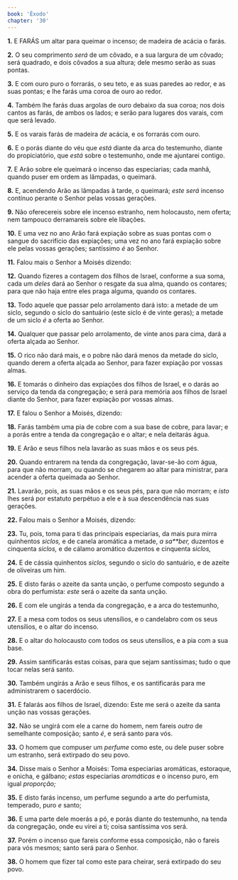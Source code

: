 ```yaml
---
book: 'Êxodo'
chapter: '30'
---
```


**1.** E FARÁS um altar para queimar o incenso; de madeira de acácia o farás.

**2.** O seu comprimento *será* de um côvado, e a sua largura de um côvado; será quadrado, e dois côvados a sua altura; dele mesmo serão as suas pontas.

**3.** E com ouro puro o forrarás, o seu teto, e as suas paredes ao redor, e as suas pontas; e lhe farás uma coroa de ouro ao redor.

**4.** Também lhe farás duas argolas de ouro debaixo da sua coroa; nos dois cantos as farás, de ambos os lados; e serão para lugares dos varais, com que será levado.

**5.** E os varais farás de madeira *de* acácia, e os forrarás com ouro.

**6.** E o porás diante do véu que *está* diante da arca do testemunho, diante do propiciatório, que *está* sobre o testemunho, onde me ajuntarei contigo.

**7.** E Arão sobre ele queimará o incenso das especiarias; cada manhã, quando puser em ordem as lâmpadas, o queimará.

**8.** E, acendendo Arão as lâmpadas à tarde, o queimará; *este será* incenso contínuo perante o Senhor pelas vossas gerações.

**9.** Não oferecereis sobre ele incenso estranho, nem holocausto, nem oferta; nem tampouco derramareis sobre ele libações.

**10.** E uma vez no ano Arão fará expiação sobre as suas pontas com o sangue do sacrifício das expiações; uma vez no ano fará expiação sobre ele pelas vossas gerações; santíssimo *é* ao Senhor.

**11.** Falou mais o Senhor a Moisés dizendo:

**12.** Quando fizeres a contagem dos filhos de Israel, conforme a sua soma, cada um *deles* dará ao Senhor o resgate da sua alma, quando os contares; para que não haja entre eles praga alguma, quando os contares.

**13.** Todo aquele que passar pelo arrolamento dará isto: a metade de um siclo, segundo o siclo do santuário (este siclo é de vinte geras); a metade de um siclo *é* a oferta ao Senhor.

**14.** Qualquer que passar pelo arrolamento, de vinte anos para cima, dará a oferta alçada ao Senhor.

**15.** O rico não dará mais, e o pobre não dará menos da metade do siclo, quando derem a oferta alçada ao Senhor, para fazer expiação por vossas almas.

**16.** E tomarás o dinheiro das expiações dos filhos de Israel, e o darás ao serviço da tenda da congregação; e será para memória aos filhos de Israel diante do Senhor, para fazer expiação por vossas almas.

**17.** E falou o Senhor a Moisés, dizendo:

**18.** Farás também uma pia de cobre com a sua base de cobre, para lavar; e a porás entre a tenda da congregação e o altar; e nela deitarás água.

**19.** E Arão e seus filhos nela lavarão as suas mãos e os seus pés.

**20.** Quando entrarem na tenda da congregação, lavar-se-ão com água, para que não morram, ou quando se chegarem ao altar para ministrar, para acender a oferta queimada ao Senhor.

**21.** Lavarão, pois, as suas mãos e os seus pés, para que não morram; e *isto* lhes será por estatuto perpétuo a ele e à sua descendência nas suas gerações.

**22.** Falou mais o Senhor a Moisés, dizendo:

**23.** Tu, pois, toma para ti das principais especiarias, da mais pura mirra quinhentos *siclos,* e de canela aromática a metade, *a sa**ber,* duzentos e cinquenta *siclos,* e de cálamo aromático duzentos e cinquenta *siclos,*

**24.** E de cássia quinhentos *siclos,* segundo o siclo do santuário, e de azeite de oliveiras um him.

**25.** E disto farás o azeite da santa unção, o perfume composto segundo a obra do perfumista: *este* será o azeite da santa unção.

**26.** E com ele ungirás a tenda da congregação, e a arca do testemunho,

**27.** E a mesa com todos os seus utensílios, e o candelabro com os seus utensílios, e o altar do incenso.

**28.** E o altar do holocausto com todos os seus utensílios, e a pia com a sua base.

**29.** Assim santificarás estas coisas, para que sejam santíssimas; tudo o que tocar nelas será santo.

**30.** Também ungirás a Arão e seus filhos, e os santificarás para me administrarem o sacerdócio.

**31.** E falarás aos filhos de Israel, dizendo: Este me será o azeite da santa unção nas vossas gerações.

**32.** Não se ungirá com ele a carne do homem, nem fareis *outro* de semelhante composição; santo *é*, e será santo para vós.

**33.** O homem que compuser um *perfume* como este, ou dele puser sobre um estranho, será extirpado do seu povo.

**34.** Disse mais o Senhor a Moisés: Toma especiarias aromáticas, estoraque, e onicha, e gálbano; *estas* especiarias *aromáticas* e o incenso puro, em igual *proporção;*

**35.** E disto farás incenso, um perfume segundo a arte do perfumista, temperado, puro *e* santo;

**36.** E uma parte dele moerás a pó, e porás diante do testemunho, na tenda da congregação, onde eu virei a ti; coisa santíssima vos será.

**37.** Porém o incenso que fareis conforme essa composição, não o fareis para vós mesmos; santo será para o Senhor.

**38.** O homem que fizer tal como este para cheirar, será extirpado do seu povo.